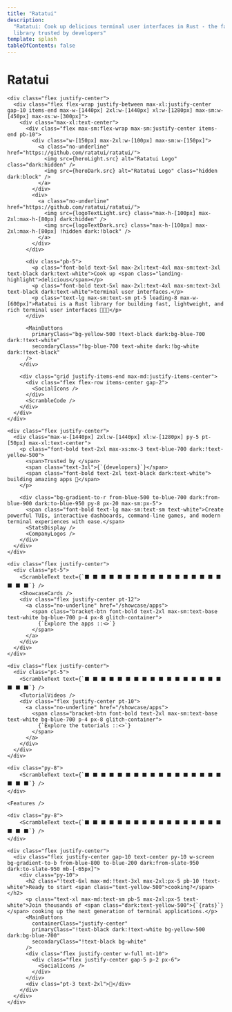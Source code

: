 ```yaml
---
title: "Ratatui"
description:
  "Ratatui: Cook up delicious terminal user interfaces in Rust - the fast and lightweight TUI
  library trusted by developers"
template: splash
tableOfContents: false
---
```





<div class="flex justify-center landing-mono">
  <div>
    <h1>Ratatui</h1>
    <RandomDots
      gridSize={15}
      numClusters={15}
      dotsPerCluster={100}
      clusterRadius={120}
      dotSize={3}
      pattern="random"
      opacity={0.2}
      fixed={true}
      colors={['#64748b', '#f1f5f9', '#64748b', '#334155']}
    />

    <div class="flex justify-center">
      <div class="flex flex-wrap justify-between max-xl:justify-center gap-10 items-end max-w-[1440px] 2xl:w-[1440px] xl:w-[1280px] max-sm:w-[450px] max-xs:w-[300px]">
        <div class="max-xl:text-center">
          <div class="flex max-sm:flex-wrap max-sm:justify-center items-end pb-10">
            <div class="w-[150px] max-2xl:w-[100px] max-sm:w-[150px]">
              <a class="no-underline" href="https://github.com/ratatui/ratatui/">
                <img src={heroLight.src} alt="Ratatui Logo" class="dark:hidden" />
                <img src={heroDark.src} alt="Ratatui Logo" class="hidden dark:block" />
              </a>
            </div>
            <div>
              <a class="no-underline" href="https://github.com/ratatui/ratatui/">
                <img src={logoTextLight.src} class="max-h-[100px] max-2xl:max-h-[80px] dark:hidden" />
                <img src={logoTextDark.src} class="max-h-[100px] max-2xl:max-h-[80px] !hidden dark:!block" />
              </a>
            </div>
          </div>

          <div class="pb-5">
            <p class="font-bold text-5xl max-2xl:text-4xl max-sm:text-3xl text-black dark:text-white">Cook up <span class="landing-highlight">delicious</span></p>
            <p class="font-bold text-5xl max-2xl:text-4xl max-sm:text-3xl text-black dark:text-white">terminal user interfaces.</p>
            <p class="text-lg max-sm:text-sm pt-5 leading-8 max-w-[600px]">Ratatui is a Rust library for building fast, lightweight, and rich terminal user interfaces 👨‍🍳🐀</p>
          </div>

          <MainButtons
            primaryClass="bg-yellow-500 !text-black dark:bg-blue-700 dark:!text-white"
            secondaryClass="!bg-blue-700 text-white dark:!bg-white dark:!text-black"
          />
        </div>

        <div class="grid justify-items-end max-md:justify-items-center">
          <div class="flex flex-row items-center gap-2">
            <SocialIcons />
          </div>
          <ScrambleCode />
        </div>
      </div>
    </div>

    <div class="flex justify-center">
      <div class="max-w-[1440px] 2xl:w-[1440px] xl:w-[1280px] py-5 pt-[50px] max-xl:text-center">
        <p class="font-bold text-2xl max-xs:mx-3 text-blue-700 dark:!text-yellow-500">
          <span>Trusted by </span>
          <span class="text-3xl">{`{developers}`}</span>
          <span class="font-bold text-2xl text-black dark:text-white"> building amazing apps 🧀</span>
        </p>

        <div class="bg-gradient-to-r from-blue-500 to-blue-700 dark:from-blue-900 dark:to-blue-950 py-8 px-20 max-sm:px-5">
          <span class="font-bold text-lg max-sm:text-sm text-white">Create powerful TUIs, interactive dashboards, command-line games, and modern terminal experiences with ease.</span>
          <StatsDisplay />
          <CompanyLogos />
        </div>
      </div>
    </div>

    <div class="flex justify-center">
      <div class="pt-5">
        <ScrambleText text={`⬛ ⬛ ⬛ ⬛ ⬛ ⬛ ⬛ ⬛ ⬛ ⬛ ⬛ ⬛ ⬛ ⬛ ⬛ ⬛ ⬛ ⬛ ⬛ ⬛`} />
        <ShowcaseCards />
        <div class="flex justify-center pt-12">
          <a class="no-underline" href="/showcase/apps">
            <span class="bracket-btn font-bold text-2xl max-sm:text-base text-white bg-blue-700 p-4 px-8 glitch-container">
              {`Explore the apps ::<>`}
            </span>
          </a>
        </div>
      </div>
    </div>

    <div class="flex justify-center">
      <div class="pt-5">
        <ScrambleText text={`⬛ ⬛ ⬛ ⬛ ⬛ ⬛ ⬛ ⬛ ⬛ ⬛ ⬛ ⬛ ⬛ ⬛ ⬛ ⬛ ⬛ ⬛ ⬛ ⬛`} />
        <TutorialVideos />
        <div class="flex justify-center pt-10">
          <a class="no-underline" href="/showcase/apps">
            <span class="bracket-btn font-bold text-2xl max-sm:text-base text-white bg-blue-700 p-4 px-8 glitch-container">
              {`Explore the tutorials ::<>`}
            </span>
          </a>
        </div>
      </div>
    </div>

    <div class="py-8">
        <ScrambleText text={`⬛ ⬛ ⬛ ⬛ ⬛ ⬛ ⬛ ⬛ ⬛ ⬛ ⬛ ⬛ ⬛ ⬛ ⬛ ⬛ ⬛ ⬛ ⬛ ⬛`} />
    </div>

    <Features />

    <div class="py-8">
        <ScrambleText text={`⬛ ⬛ ⬛ ⬛ ⬛ ⬛ ⬛ ⬛ ⬛ ⬛ ⬛ ⬛ ⬛ ⬛ ⬛ ⬛ ⬛ ⬛ ⬛ ⬛`} />
    </div>

    <div class="flex justify-center">
      <div class="flex justify-center gap-10 text-center py-10 w-screen bg-gradient-to-b from-blue-800 to-blue-200 dark:from-slate-950 dark:to-slate-950 mb-[-65px]">
        <div class="py-10">
          <h2 class="!text-6xl max-md:!text-3xl max-2xl:px-5 pb-10 !text-white">Ready to start <span class="text-yellow-500">cooking?</span></h2>
          <p class="text-xl max-md:text-sm pb-5 max-2xl:px-5 text-white">Join thousands of <span class="dark:text-yellow-500">{`{rats}`}</span> cooking up the next generation of terminal applications.</p>
          <MainButtons
            containerClass="justify-center"
            primaryClass="!text-black dark:!text-white bg-yellow-500 dark:bg-blue-700"
            secondaryClass="!text-black bg-white"
          />
          <div class="flex justify-center w-full mt-10">
            <div class="flex justify-center gap-5 p-2 px-6">
              <SocialIcons />
            </div>
          </div>
          <div class="pt-3 text-2xl">🐁</div>
        </div>
      </div>
    </div>

  </div>
</div>
